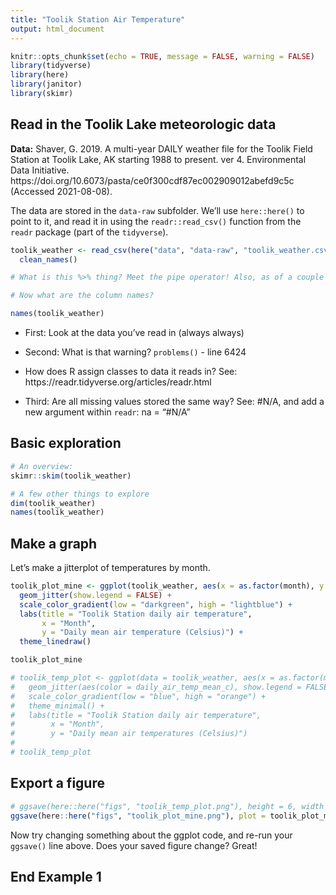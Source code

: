 ```yaml
---
title: "Toolik Station Air Temperature"
output: html_document
---
```


```r
knitr::opts_chunk$set(echo = TRUE, message = FALSE, warning = FALSE)
library(tidyverse)
library(here)
library(janitor)
library(skimr)
```

## Read in the Toolik Lake meteorologic data

**Data:** Shaver, G. 2019. A multi-year DAILY weather file for the Toolik Field Station at Toolik Lake, AK starting 1988 to present. ver 4. Environmental Data Initiative. https://doi.org/10.6073/pasta/ce0f300cdf87ec002909012abefd9c5c (Accessed 2021-08-08).

The data are stored in the `data-raw` subfolder. We'll use `here::here()` to point to it, and read it in using the `readr::read_csv()` function from the `readr` package (part of the `tidyverse`). 

```r
toolik_weather <- read_csv(here("data", "data-raw", "toolik_weather.csv"), na = ("#N/A")) %>%
  clean_names()

# What is this %>% thing? Meet the pipe operator! Also, as of a couple months ago, |> is a native pipe operator (versus %>%, which comes along with the tidyverse)

# Now what are the column names?
```

```r
names(toolik_weather)
```


- First: Look at the data you've read in (always always)

- Second: What is that warning? `problems()` - line 6424

- How does R assign classes to data it reads in? See: https://readr.tidyverse.org/articles/readr.html

- Third: Are all missing values stored the same way? See: #N/A, and add a new argument within `readr`: na = "#N/A"


## Basic exploration

```r
# An overview:
skimr::skim(toolik_weather)

# A few other things to explore
dim(toolik_weather)
names(toolik_weather)
```


## Make a graph

Let's make a jitterplot of temperatures by month. 

```r
toolik_plot_mine <- ggplot(toolik_weather, aes(x = as.factor(month), y = daily_air_temp_mean_c, color = daily_air_temp_mean_c)) +
  geom_jitter(show.legend = FALSE) +
  scale_color_gradient(low = "darkgreen", high = "lightblue") +
  labs(title = "Toolik Station daily air temperature",
       x = "Month",
       y = "Daily mean air temperature (Celsius)") +
  theme_linedraw()

toolik_plot_mine
```


```r
# toolik_temp_plot <- ggplot(data = toolik_weather, aes(x = as.factor(month), y = daily_air_temp_mean_c)) +
#   geom_jitter(aes(color = daily_air_temp_mean_c), show.legend = FALSE) +
#   scale_color_gradient(low = "blue", high = "orange") +
#   theme_minimal() +
#   labs(title = "Toolik Station daily air temperature",
#        x = "Month",
#        y = "Daily mean air temperatures (Celsius)")
# 
# toolik_temp_plot
```

## Export a figure

```r
# ggsave(here::here("figs", "toolik_temp_plot.png"), height = 6, width = 7)
ggsave(here::here("figs", "toolik_plot_mine.png"), plot = toolik_plot_mine, height = 6, width = 7)
```

Now try changing something about the ggplot code, and re-run your `ggsave()` line above. Does your saved figure change? Great! 

## End Example 1
